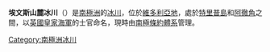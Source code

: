 {{coord|76|44|S|162|40|E|source:GNIS|display=title}}

'''埃文斯山麓冰川'''（{{lang-en|Evans Piedmont Glacier}}）是[[南極洲|南極洲]]的[[冰川|冰川]]，位於[[維多利亞地|維多利亞地]]，處於[[特里普島|特里普島]]和[[阿徹角|阿徹角]]之間，以[[英國皇家海軍|英國皇家海軍]]的士官命名，現時由[[南極條約體系|南極條約體系]]管理。

{{DEFAULTSORT:Evans Piedmont Glacier}}
[[Category:南極洲冰川|Category:南極洲冰川]]


{{ScottCoast-geo-stub}}